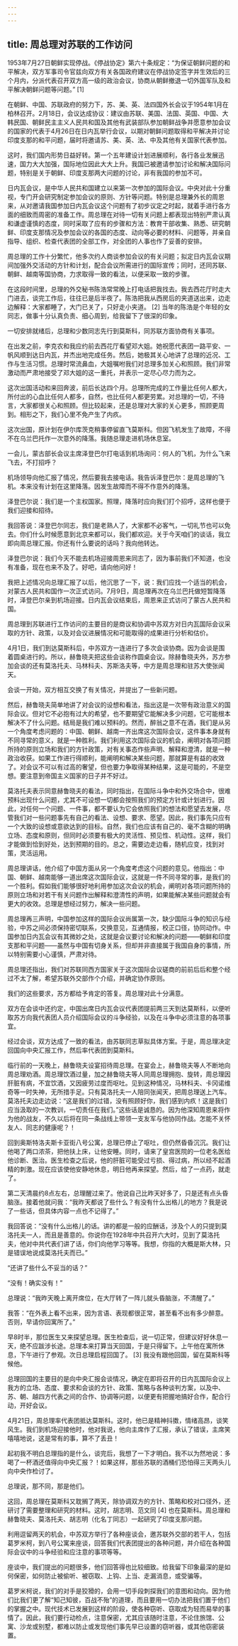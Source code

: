 ```yaml
---
---
---
```

title: 周总理对苏联的工作访问
---





1953年7月27日朝鲜实现停战。《停战协定》第六十条规定：“为保证朝鲜问题的和平解决，双方军事司令官兹向双方有关各国政府建议在停战协定签字并生效后的三个月内，分派代表召开双方高一级的政治会议，协商从朝鲜撤退一切外国军队及和平解决朝鲜问题等问题。” [1]

在朝鲜、中国、苏联政府的努力下，苏、美、英、法四国外长会议于1954年1月在柏林召开。2月18日，会议达成协议：建议由苏联、美国、法国、英国、中国、大韩民国、朝鲜民主主义人民共和国及其他有武装部队参加朝鲜战争并愿意参加会议的国家的代表于4月26日在日内瓦举行会议，以期对朝鲜问题取得和平解决并讨论印度支那的和平问题，届时将邀请苏、美、英、法、中及其他有关国家代表参加。

这时，我们国内形势日益好转。第一个五年建设计划进展顺利，各行各业发展迅速，国力大大加强，国际地位因此大大上升。我国已被邀请参加讨论和解决国际问题，特别是关于朝鲜、印度支那两大问题的讨论，非有我国的参加不可。

日内瓦会议，是中华人民共和国建立以来第一次参加的国际会议。中央对此十分重视，专门开会研究制定参加会议的原则、方针等问题。特别是总理兼外长的周恩来，从对邀请我国参加日内瓦会议这个问题有了初步议定之时起，就着手进行各方面的细致而周密的准备工作。周总理在对待一切有关问题上都表现出特别严肃认真和谦虚谨慎的态度，同时采取了应有的步骤和方法：教育干部收集、熟悉、研究朝鲜、印度支那情况及参加会议的各国的态度、动向等必要的材料、问题等，并亲自指导、组织、检查代表团的全部工作，对全团的人事也作了妥善的安排。

周总理的工作十分繁忙，他多次约人商谈参加会议的有关问题；拟定日内瓦会议期间加强外交活动的方针和计划，配合会议所需进行的国际宣传；同时，还同苏联、朝鲜、越南等国协商，力求取得一致的看法，以便采取一致的步骤。

在这段时间里，总理的外交秘书陈浩常常晚上打电话把我找去。我去西花厅时走大门进去，谈完工作后，往往已是后半夜了。陈浩把我从西房后的夹道送出来，边走边解释：大家都睡了，大门已关了，只好走小夹道。 [2] 当年的陈浩是个年轻的女同志，做事十分认真负责、细心周到，给我留下了很深的印象。

一切安排就绪后，总理和少数同志先行到莫斯科，同苏联方面协商有关事项。

在出发之前，李克农和我应约前去西花厅看望邓大姐。她祝愿代表团一路平安、一帆风顺到达日内瓦，并杰出地完成任务。然后，她极其关心地讲了总理的近况、工作与生活习惯。总理时常流鼻血，大姐嘱咐我们对总理多加关心和照顾。我们非常激动而严肃地接受了邓大姐的这一重托，并表示一定尽心尽力而为之。

这次出国活动和来回奔波，前后长达四个月。总理所完成的工作量比任何人都大，所付出的心血比任何人都多，自然，也比任何人都更劳累。对总理的一切，不待言，大家都很关心和照顾。但比较起来，还是总理对大家的关心更多，照顾更周到。相形之下，我们心里不免产生了内疚。

这次出国，原计划在伊尔库茨克稍事停留直飞莫斯科。但因飞机发生了故障，不得不在乌兰巴托作一次意外的降落。我随总理走进机场休息室。

一会儿，蒙古部长会议主席泽登巴尔打电话到机场询问：何人的飞机，为什么飞来飞去，不打招呼？

机场领导向他汇报了情况，然后要我去接电话。我告诉泽登巴尔：是周总理的飞机。本来没有计划在这里降落。因发生故障而不得不作意外的降落。

泽登巴尔说：我们是一个主权国家。照理，降落时应向我们打个招呼，这样也便于我们迎接和招待。

我回答说：泽登巴尔同志，我们是老熟人了，大家都不必客气，一切礼节也可以免去。你们什么时候愿意到北京来都可以，我们都欢迎。关于今天咱们的谈话，我立即向周总理汇报。你还有什么要说的话吗？我向他转达。

泽登巴尔说：我们今天不能去机场迎接周恩来同志了，因为事前我们不知道，也没有准备，现在也来不及了。好吧，请向他问好！

我把上述情况向总理汇报了以后，他沉思了一下，说：我们应找一个适当的机会，对蒙古人民共和国作一次正式访问。7月9日，周总理再次在乌兰巴托做短暂降落时，泽登巴尔亲到机场迎接。日内瓦会议结束后，周恩来正式访问了蒙古人民共和国。

周总理到苏联进行工作访问的主要目的是商议和协调中苏双方对日内瓦国际会议采取的方针、政策，以及对会议进展情况和可能取得的成果进行分析和估价。

4月1日，我们到达莫斯科后，中苏双方一连进行了多次会谈协商。因为会谈是围着圆桌进行的。所以，赫鲁晓夫把这些会谈称作圆桌会议。除赫鲁晓夫外，苏方参加会谈的还有莫洛托夫、马林科夫、苏斯洛夫等，中方是周总理和驻苏大使张闻天。

会谈一开始，双方相互交换了有关情况，并提出了一些新问题。

然后，赫鲁晓夫简单地讲了对会议的设想和看法，指出这是一次带有政治意义的国际会议。但对它不必抱有过大的希望，也不要期望它能解决多少问题，它可能根本解决不了什么问题。结局是我们难以预料的。然而，醉翁之意不在酒，我们是从另一个角度考虑问题的：中国、朝鲜、越南一齐出席这次国际会议，这件事本身就有不同寻常的意义，就是一种胜利。我们利用这次国际会议的机会，阐明对各项问题所持的原则立场和我们的方针政策，对有关事态作些声明、解释和澄清，就是一种政治收获。如果工作进行得顺利，能阐明和解决某些问题，那就算是有益的收效了。对会议不可以有过高的奢望，但也要力争取得某种结果，这是可能的，不是空想。要注意到帝国主义国家的日子并不好过。

莫洛托夫表示同意赫鲁晓夫的看法，同时指出，在国际斗争中和外交场合中，很难预料出现什么问题，尤其不可设想一切都会按照我们的预定方针或计划进行。因此，对任何一个问题、一件事，都不要认为它会依照我们的想法和愿望去发展，尽管我们对一些问题事先有自己的看法、设想、要求、愿望。因此，我们事先只应有一个大致的设想或意欲达到的目标。自然，我们也应该有自己的、毫不含糊的明确立场、态度和原则，但同时必须要有极大的灵活性、预见性、机动性。这样，我们才能做到恰到好处，达到预期的目的。总之，需要边走边看，随机应变，找到对策，灵活运用。

周总理讲话，他介绍了中国方面从另一个角度考虑这个问题的意见。他指出：中国、朝鲜、越南能够一道出席这次国际会议，这就是一件不同寻常的事，是我们的一个胜利。假如我们能够很好地利用参加这次会议的机会，阐明对各项问题所持的原则立场和对若干有关问题作出解释和澄清性的声明，如果能解决某些问题就会有更大的收效。总理是想经过努力，解决一些问题。

周总理再三声明，中国参加这样的国际会议尚属第一次，缺少国际斗争的知识与经验，中苏之间必须保持密切联系，交换意见，互通情报，校正口径，协同动作。中国参加日内瓦会议有其微妙之处，这就是会议要讨论和解决的问题——朝鲜和印度支那和平问题——虽然与中国有切身关系，但却并非直接属于我国自身的事情，所以特别需要小心谨慎，严肃对待。

周总理还指出，我们对苏联同西方国家关于这次国际会议磋商的前前后后和整个经过不太了解，希望苏联外交部作个介绍，并确定协作原则。

我们的这些要求，苏方都给予肯定的答复。周总理对此十分满意。

双方在会谈中还约定，中国出席日内瓦会议代表团提前两三天到达莫斯科，以便听取苏方向我代表团人员介绍国际会议的斗争经验，以及在斗争中必须注意的各项事宜。

经过会谈，双方达成了一致的看法，由苏联同志草拟具体方案。于是，周总理决定回国向中央汇报工作，然后率代表团到莫斯科。

临行前的一天晚上，赫鲁晓夫设宴招待周总理。在宴会上，赫鲁晓夫等人不断地向周总理劝酒。周总理饮酒过量，加之赫鲁晓夫等人同周总理拥抱、旋转，周总理因肝脏有病，不宜饮酒，又因疲劳过度而呕吐。见到这种情况，马林科夫、卡冈诺维奇等一时失神，无所措手足。只有莫洛托夫一人陪同张闻天，把周总理送上汽车。莫洛托夫边走边说：“这是我们的过错，没有照顾好你，我们感到内疚！这是我们应当汲取的一次教训，一切责任在我们。”这些话是诚恳的。因为他深知周恩来将作为他的战友，不久以后将在同一条战线上带领一支友军与他协同作战。怎能不关怀友人、同志的健康呢？！

回到奥斯特洛夫斯卡亚街八号公寓，总理已停止了呕吐，但仍然昏昏沉沉。我们让他喝了两口浓茶，把他扶上床，让他安睡。同时，请来了皇宫医院的一位老名医给他诊断、医治。医生检查之后说，他的肝脏可能受过亏损、得过病，所以经不起酒精的刺激。现在应该使他安静地休息，明日他再来探望。然后，给了一点药，就走了。

第二天清晨约8点左右，总理醒过来了。他说自己比昨天好多了，只是还有点头昏脑涨。接着他就问我：“我昨天都说了些什么？有没有什么出格儿的地方？我是说了一些话，但具体内容一点也不记得了。”

我回答说：“没有什么出格儿的话。讲的都是一般的应酬话，涉及个人的只提到莫洛托夫一人，而且是善意的。你说你在1928年中共召开六大时，见到了莫洛托夫，他对中共代表们讲了话，你们向他学习等等。我想，你指的大概是斯大林，只是错误地说成莫洛托夫而已。”

“还讲了些什么不妥当的话？”

“没有！确实没有！”

总理说：“我昨天晚上离开席位，在大厅转了一阵儿就头昏脑涨，不清醒了。”

我答：“在外表上看不出来，因为言语、表现都很正常，甚至看不出有多少醉意。否则，早请你回寓所了。”

早8时半，那位医生又来探望总理。医生检查后，说一切正常，但建议好好休息一天，绝不应跋涉长途。总理本来打算当天回国，于是只得留下。上午他在寓所休息，下午进行了参观。次日总理启程回国了。 [3] 我没有跟他回国，留在莫斯科等候他。

总理回国的主要目的是向中央汇报会谈情况，确定在即将召开的日内瓦国际会议上我方的立场、态度、要求和会谈的方针、政策、策略与各种谈判方案，以及中、苏、朝、越四方代表之间的合作、协调等问题，以便更有把握地搞好合作，配合行动，开好会议。

4月21日，周总理率代表团抵达莫斯科。这时，他已是精神抖擞，情绪高昂，谈笑风生。我们到机场迎接他时，他对我说，他向主席作了汇报，承认了错误，主席笑嘻嘻地说，这是常有的事，算不了丢丑！

起初我不明白总理指的是什么，谈完后，我想了一下才明白。我不以为然地说：多喝了一杯酒还值得向中央汇报？！如果这样，那些苏联的酒桶们恐怕得三天两头儿向中央作检讨了。

总理说，那不同，那是他们。

这回，周总理在莫斯科又耽搁了两天，除协调双方的方针、策略和校对口径外，还研讨了需要整理和研究的材料。这时，胡志明、范文同 [4] 也在莫斯科。周总理和赫鲁晓夫、莫洛托夫、胡志明（化名丁同志）一起研究了印度支那问题。

利用逗留两天的机会，中苏双方举行了各种座谈会，邀苏联外交部的若干人，包括葛罗米柯，到八号公寓来座谈，回答我们代表团提出的各种问题，并介绍在各种国际会议中的斗争经验和应注意的事项等等。

座谈中，我们提出的问题很多，他们回答得也比较细致。给我留下印象最深的是如何保密，如何防止被偷听、被窃取、上钩、上当、走漏消息，或受骗等。

葛罗米柯说，我们的对手是狡猾的，会用一切手段刺探我们的意图和动向。因为他们比我们更了解“知己知彼，百战不殆”的道理，而且要用一切办法把我们置于他们的掌握之中。现代技术已发展到这样的阶段，使各种窃听、窃取成为轻而易举的事情了。因此，我们要行动检点，注意保密，尤其应该随时注意，不论住旅馆、公寓、沙龙或别墅，都难以防止或发现他们事先早已设置的窃听器，或其他窃密装置。